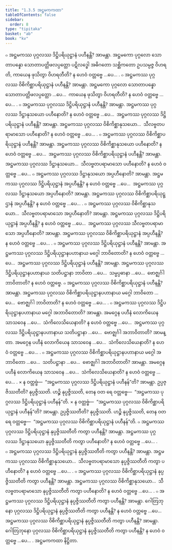 ```yaml
---
title: "1.3.5 အဋ္ဌမကကထာ"
tableOfContents: false
sidebar:
  order: 8
type: "tipitaka"
basket: "ab"
book: "kv"
---
```



<DynamicBreadcrumb />

<Division number="368" book="kv">

<Paragraph number="1165" book="kv">
๐ အဋ္ဌမကဿ ပုဂ္ဂလဿ ဒိဋ္ဌိပရိယုဋ္ဌာနံ ပဟီနန္တိ? အာမန္တာ. အဋ္ဌမကော ပုဂ္ဂလော သောတာပန္နော သောတာပတ္တိဖလပ္ပတ္တော ပဋိလဒ္ဓေါ အဓိဂတော သစ္ဆိကတော ဥပသမ္ပဇ္ဇ ဝိဟရတိ, ကာယေန ဖုသိတွာ ဝိဟရတီတိ? န ဟေဝံ ဝတ္တဗ္ဗေ …ပေ… .
</Paragraph>

<Paragraph number="1166" book="kv">
๐ အဋ္ဌမကဿ ပုဂ္ဂလဿ ဝိစိကိစ္ဆာပရိယုဋ္ဌာနံ ပဟီနန္တိ? အာမန္တာ. အဋ္ဌမကော ပုဂ္ဂလော သောတာပန္နော သောတာပတ္တိဖလပ္ပတ္တော …ပေ…  ကာယေန ဖုသိတွာ ဝိဟရတီတိ? န ဟေဝံ ဝတ္တဗ္ဗေ …ပေ… .
</Paragraph>

<Paragraph number="1167" book="kv">
๐ အဋ္ဌမကဿ ပုဂ္ဂလဿ ဒိဋ္ဌိပရိယုဋ္ဌာနံ ပဟီနန္တိ? အာမန္တာ. အဋ္ဌမကဿ ပုဂ္ဂလဿ ဒိဋ္ဌာနုသယော ပဟီနောတိ? န ဟေဝံ ဝတ္တဗ္ဗေ …ပေ…  အဋ္ဌမကဿ ပုဂ္ဂလဿ ဒိဋ္ဌိပရိယုဋ္ဌာနံ ပဟီနန္တိ? အာမန္တာ. အဋ္ဌမကဿ ပုဂ္ဂလဿ ဝိစိကိစ္ဆာနုသယော…  သီလဗ္ဗတပရာမာသော ပဟီနောတိ? န ဟေဝံ ဝတ္တဗ္ဗေ …ပေ… .
</Paragraph>

<Paragraph number="1168" book="kv">
๐ အဋ္ဌမကဿ ပုဂ္ဂလဿ ဝိစိကိစ္ဆာပရိယုဋ္ဌာနံ ပဟီနန္တိ? အာမန္တာ. အဋ္ဌမကဿ ပုဂ္ဂလဿ ဝိစိကိစ္ဆာနုသယော ပဟီနောတိ? န ဟေဝံ ဝတ္တဗ္ဗေ …ပေ…  အဋ္ဌမကဿ ပုဂ္ဂလဿ ဝိစိကိစ္ဆာပရိယုဋ္ဌာနံ ပဟီနန္တိ? အာမန္တာ. အဋ္ဌမကဿ ပုဂ္ဂလဿ ဒိဋ္ဌာနုသယော…  သီလဗ္ဗတပရာမာသော ပဟီနောတိ? န ဟေဝံ ဝတ္တဗ္ဗေ …ပေ…
</Paragraph>

<Paragraph number="1169" book="kv">
๐ အဋ္ဌမကဿ ပုဂ္ဂလဿ ဒိဋ္ဌာနုသယော အပ္ပဟီနောတိ? အာမန္တာ. အဋ္ဌမကဿ ပုဂ္ဂလဿ ဒိဋ္ဌိပရိယုဋ္ဌာနံ အပ္ပဟီနန္တိ? န ဟေဝံ ဝတ္တဗ္ဗေ …ပေ…  အဋ္ဌမကဿ ပုဂ္ဂလဿ ဒိဋ္ဌာနုသယော အပ္ပဟီနောတိ? အာမန္တာ. အဋ္ဌမကဿ ပုဂ္ဂလဿ ဝိစိကိစ္ဆာပရိယုဋ္ဌာနံ အပ္ပဟီနန္တိ? န ဟေဝံ ဝတ္တဗ္ဗေ …ပေ… .
</Paragraph>

<Paragraph number="1170" book="kv">
๐ အဋ္ဌမကဿ ပုဂ္ဂလဿ ဝိစိကိစ္ဆာနုသယော…  သီလဗ္ဗတပရာမာသော အပ္ပဟီနောတိ? အာမန္တာ. အဋ္ဌမကဿ ပုဂ္ဂလဿ ဒိဋ္ဌိပရိယုဋ္ဌာနံ အပ္ပဟီနန္တိ? န ဟေဝံ ဝတ္တဗ္ဗေ …ပေ…  အဋ္ဌမကဿ ပုဂ္ဂလဿ သီလဗ္ဗတပရာမာသော အပ္ပဟီနောတိ? အာမန္တာ. အဋ္ဌမကဿ ပုဂ္ဂလဿ ဝိစိကိစ္ဆာပရိယုဋ္ဌာနံ အပ္ပဟီနန္တိ? န ဟေဝံ ဝတ္တဗ္ဗေ …ပေ… .
</Paragraph>

</Division>
<Division number="369" book="kv">

<Paragraph number="1171" book="kv">
๐ အဋ္ဌမကဿ ပုဂ္ဂလဿ ဒိဋ္ဌိပရိယုဋ္ဌာနံ ပဟီနန္တိ? အာမန္တာ. အဋ္ဌမကဿ ပုဂ္ဂလဿ ဒိဋ္ဌိပရိယုဋ္ဌာနပဟာနာယ မဂ္ဂေါ ဘာဝိတောတိ? န ဟေဝံ ဝတ္တဗ္ဗေ …ပေ…  အဋ္ဌမကဿ ပုဂ္ဂလဿ ဒိဋ္ဌိပရိယုဋ္ဌာနံ ပဟီနန္တိ? အာမန္တာ. အဋ္ဌမကဿ ပုဂ္ဂလဿ ဒိဋ္ဌိပရိယုဋ္ဌာနပဟာနာယ သတိပဋ္ဌာနာ ဘာဝိတာ …ပေ…  သမ္မပ္ပဓာနာ …ပေ…  ဗောဇ္ဈင်္ဂါ ဘာဝိတာတိ? န ဟေဝံ ဝတ္တဗ္ဗေ.
</Paragraph>

<Paragraph number="1172" book="kv">
๐ အဋ္ဌမကဿ ပုဂ္ဂလဿ ဝိစိကိစ္ဆာပရိယုဋ္ဌာနံ ပဟီနန္တိ? အာမန္တာ. အဋ္ဌမကဿ ပုဂ္ဂလဿ ဝိစိကိစ္ဆာပရိယုဋ္ဌာနပဟာနာယ မဂ္ဂေါ ဘာဝိတော …ပေ…  ဗောဇ္ဈင်္ဂါ ဘာဝိတာတိ? န ဟေဝံ ဝတ္တဗ္ဗေ …ပေ… .
</Paragraph>

<Paragraph number="1173" book="kv">
๐ အဋ္ဌမကဿ ပုဂ္ဂလဿ ဒိဋ္ဌိပရိယုဋ္ဌာနပဟာနာယ မဂ္ဂေါ အဘာဝိတောတိ? အာမန္တာ. အမဂ္ဂေန ပဟီနံ လောကိယေန သာသဝေန …ပေ…  သံကိလေသိယေနာတိ? န ဟေဝံ ဝတ္တဗ္ဗေ …ပေ…  အဋ္ဌမကဿ ပုဂ္ဂလဿ ဒိဋ္ဌိပရိယုဋ္ဌာနပဟာနာယ သတိပဋ္ဌာနာ …ပေ…  ဗောဇ္ဈင်္ဂါ အဘာဝိတာတိ? အာမန္တာ. အမဂ္ဂေန ပဟီနံ လောကိယေန သာသဝေန …ပေ…  သံကိလေသိယေနာတိ? န ဟေဝံ ဝတ္တဗ္ဗေ …ပေ… .
</Paragraph>

<Paragraph number="1174" book="kv">
๐ အဋ္ဌမကဿ ပုဂ္ဂလဿ ဝိစိကိစ္ဆာပရိယုဋ္ဌာနပဟာနာယ မဂ္ဂေါ အဘာဝိတော …ပေ…  သတိပဋ္ဌာနာ …ပေ…  ဗောဇ္ဈင်္ဂါ အဘာဝိတာတိ? အာမန္တာ. အမဂ္ဂေန ပဟီနံ လောကိယေန သာသဝေန …ပေ…  သံကိလေသိယေနာတိ? န ဟေဝံ ဝတ္တဗ္ဗေ …ပေ… .
</Paragraph>

</Division>
<Division number="370" book="kv">

<Paragraph number="1175" book="kv">
× န ဝတ္တဗ္ဗံ—  “အဋ္ဌမကဿ ပုဂ္ဂလဿ ဒိဋ္ဌိပရိယုဋ္ဌာနံ ပဟီနန်”တိ? အာမန္တာ. ဥပ္ပဇ္ဇိဿတီတိ? နုပ္ပဇ္ဇိဿတိ. ဟဉ္စိ နုပ္ပဇ္ဇိဿတိ, တေန ဝတ ရေ ဝတ္တဗ္ဗေ—  “အဋ္ဌမကဿ ပုဂ္ဂလဿ ဒိဋ္ဌိပရိယုဋ္ဌာနံ ပဟီနန်”တိ.
</Paragraph>

<Paragraph number="1176" book="kv">
× န ဝတ္တဗ္ဗံ—  “အဋ္ဌမကဿ ပုဂ္ဂလဿ ဝိစိကိစ္ဆာပရိယုဋ္ဌာနံ ပဟီနန်”တိ? အာမန္တာ. ဥပ္ပဇ္ဇိဿတီတိ? နုပ္ပဇ္ဇိဿတိ. ဟဉ္စိ နုပ္ပဇ္ဇိဿတိ, တေန ဝတ ရေ ဝတ္တဗ္ဗေ—  “အဋ္ဌမကဿ ပုဂ္ဂလဿ ဝိစိကိစ္ဆာပရိယုဋ္ဌာနံ ပဟီနန်”တိ.
</Paragraph>

<Paragraph number="1177" book="kv">
๐ အဋ္ဌမကဿ ပုဂ္ဂလဿ ဒိဋ္ဌိပရိယုဋ္ဌာနံ နုပ္ပဇ္ဇိဿတီတိ ကတွာ ပဟီနန္တိ? အာမန္တာ. အဋ္ဌမကဿ ပုဂ္ဂလဿ ဒိဋ္ဌာနုသယော နုပ္ပဇ္ဇိဿတီတိ ကတွာ ပဟီနောတိ? န ဟေဝံ ဝတ္တဗ္ဗေ …ပေ… .
</Paragraph>

<Paragraph number="1178" book="kv">
๐ အဋ္ဌမကဿ ပုဂ္ဂလဿ ဒိဋ္ဌိပရိယုဋ္ဌာနံ နုပ္ပဇ္ဇိဿတီတိ ကတွာ ပဟီနန္တိ? အာမန္တာ. အဋ္ဌမကဿ ပုဂ္ဂလဿ ဝိစိကိစ္ဆာနုသယော…  သီလဗ္ဗတပရာမာသော နုပ္ပဇ္ဇိဿတီတိ ကတွာ ပဟီနောတိ? န ဟေဝံ ဝတ္တဗ္ဗေ …ပေ… .
</Paragraph>

<Paragraph number="1179" book="kv">
๐ အဋ္ဌမကဿ ပုဂ္ဂလဿ ဝိစိကိစ္ဆာပရိယုဋ္ဌာနံ နုပ္ပဇ္ဇိဿတီတိ ကတွာ ပဟီနန္တိ? အာမန္တာ. အဋ္ဌမကဿ ပုဂ္ဂလဿ ဝိစိကိစ္ဆာနုသယော…  သီလဗ္ဗတပရာမာသော နုပ္ပဇ္ဇိဿတီတိ ကတွာ ပဟီနောတိ? န ဟေဝံ ဝတ္တဗ္ဗေ …ပေ… .
</Paragraph>

<Paragraph number="1180" book="kv">
๐ အဋ္ဌမကဿ ပုဂ္ဂလဿ ဒိဋ္ဌိပရိယုဋ္ဌာနံ နုပ္ပဇ္ဇိဿတီတိ ကတွာ ပဟီနန္တိ? အာမန္တာ. ဂေါတြဘုနော ပုဂ္ဂလဿ ဒိဋ္ဌိပရိယုဋ္ဌာနံ နုပ္ပဇ္ဇိဿတီတိ ကတွာ ပဟီနန္တိ? န ဟေဝံ ဝတ္တဗ္ဗေ …ပေ…  အဋ္ဌမကဿ ပုဂ္ဂလဿ ဝိစိကိစ္ဆာပရိယုဋ္ဌာနံ နုပ္ပဇ္ဇိဿတီတိ ကတွာ ပဟီနန္တိ? အာမန္တာ. ဂေါတြဘုနော ပုဂ္ဂလဿ ဝိစိကိစ္ဆာပရိယုဋ္ဌာနံ နုပ္ပဇ္ဇိဿတီတိ ကတွာ ပဟီနန္တိ? န ဟေဝံ ဝတ္တဗ္ဗေ …ပေ… .

</Paragraph>
</Division>

<Paragraph number="1181" type="center" book="kv">
အဋ္ဌမကကထာ နိဋ္ဌိတာ.
</Paragraph>